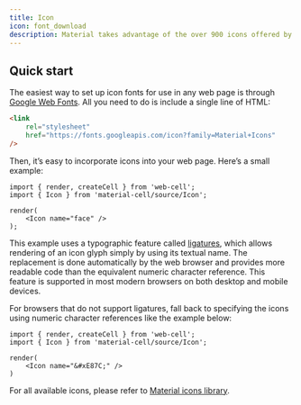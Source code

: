 ```yaml
---
title: Icon
icon: font_download
description: Material takes advantage of the over 900 icons offered by the official icon set from Google.
---
```




## Quick start

The easiest way to set up icon fonts for use in any web page is through [Google Web Fonts][1]. All you need to do is include a single line of HTML:

```HTML
<link
    rel="stylesheet"
    href="https://fonts.googleapis.com/icon?family=Material+Icons"
/>
```

Then, it’s easy to incorporate icons into your web page. Here’s a small example:

<Example>
    <Icon name="face" />
</Example>

```TSX
import { render, createCell } from 'web-cell';
import { Icon } from 'material-cell/source/Icon';

render(
    <Icon name="face" />
);
```

This example uses a typographic feature called [ligatures][2], which allows rendering of an icon glyph simply by using its textual name. The replacement is done automatically by the web browser and provides more readable code than the equivalent numeric character reference. This feature is supported in most modern browsers on both desktop and mobile devices.

For browsers that do not support ligatures, fall back to specifying the icons using numeric character references like the example below:

<Example>
    <Icon name="&#xE87C;" />
</Example>

```TSX
import { render, createCell } from 'web-cell';
import { Icon } from 'material-cell/source/Icon';

render(
    <Icon name="&#xE87C;" />
)
```

For all available icons, please refer to [Material icons library][3].

[1]: https://developers.google.com/fonts/
[2]: http://alistapart.com/article/the-era-of-symbol-fonts
[3]: https://material.io/icons/
